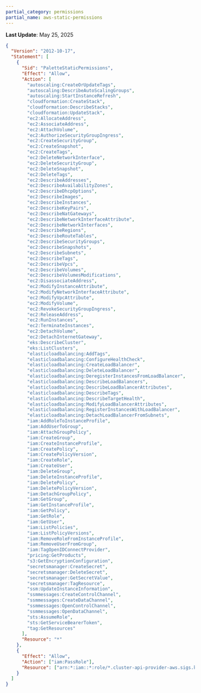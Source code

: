 ```yaml
---
partial_category: permissions
partial_name: aws-static-permissions
---
```

**Last Update**: May 25, 2025

```json
{
  "Version": "2012-10-17",
  "Statement": [
    {
      "Sid": "PaletteStaticPermissions",
      "Effect": "Allow",
      "Action": [
        "autoscaling:CreateOrUpdateTags",
        "autoscaling:DescribeAutoScalingGroups",
        "autoscaling:StartInstanceRefresh",
        "cloudformation:CreateStack",
        "cloudformation:DescribeStacks",
        "cloudformation:UpdateStack",
        "ec2:AllocateAddress",
        "ec2:AssociateAddress",
        "ec2:AttachVolume",
        "ec2:AuthorizeSecurityGroupIngress",
        "ec2:CreateSecurityGroup",
        "ec2:CreateSnapshot",
        "ec2:CreateTags",
        "ec2:DeleteNetworkInterface",
        "ec2:DeleteSecurityGroup",
        "ec2:DeleteSnapshot",
        "ec2:DeleteTags",
        "ec2:DescribeAddresses",
        "ec2:DescribeAvailabilityZones",
        "ec2:DescribeDhcpOptions",
        "ec2:DescribeImages",
        "ec2:DescribeInstances",
        "ec2:DescribeKeyPairs",
        "ec2:DescribeNatGateways",
        "ec2:DescribeNetworkInterfaceAttribute",
        "ec2:DescribeNetworkInterfaces",
        "ec2:DescribeRegions",
        "ec2:DescribeRouteTables",
        "ec2:DescribeSecurityGroups",
        "ec2:DescribeSnapshots",
        "ec2:DescribeSubnets",
        "ec2:DescribeTags",
        "ec2:DescribeVpcs",
        "ec2:DescribeVolumes",
        "ec2:DescribeVolumesModifications",
        "ec2:DisassociateAddress",
        "ec2:ModifyInstanceAttribute",
        "ec2:ModifyNetworkInterfaceAttribute",
        "ec2:ModifyVpcAttribute",
        "ec2:ModifyVolume",
        "ec2:RevokeSecurityGroupIngress",
        "ec2:ReleaseAddress",
        "ec2:RunInstances",
        "ec2:TerminateInstances",
        "ec2:DetachVolume",
        "ec2:DetachInternetGateway",
        "eks:DescribeCluster",
        "eks:ListClusters",
        "elasticloadbalancing:AddTags",
        "elasticloadbalancing:ConfigureHealthCheck",
        "elasticloadbalancing:CreateLoadBalancer",
        "elasticloadbalancing:DeleteLoadBalancer",
        "elasticloadbalancing:DeregisterInstancesFromLoadBalancer",
        "elasticloadbalancing:DescribeLoadBalancers",
        "elasticloadbalancing:DescribeLoadBalancerAttributes",
        "elasticloadbalancing:DescribeTags",
        "elasticloadbalancing:DescribeTargetHealth",
        "elasticloadbalancing:ModifyLoadBalancerAttributes",
        "elasticloadbalancing:RegisterInstancesWithLoadBalancer",
        "elasticloadbalancing:DetachLoadBalancerFromSubnets",
        "iam:AddRoleToInstanceProfile",
        "iam:AddUserToGroup",
        "iam:AttachGroupPolicy",
        "iam:CreateGroup",
        "iam:CreateInstanceProfile",
        "iam:CreatePolicy",
        "iam:CreatePolicyVersion",
        "iam:CreateRole",
        "iam:CreateUser",
        "iam:DeleteGroup",
        "iam:DeleteInstanceProfile",
        "iam:DeletePolicy",
        "iam:DeletePolicyVersion",
        "iam:DetachGroupPolicy",
        "iam:GetGroup",
        "iam:GetInstanceProfile",
        "iam:GetPolicy",
        "iam:GetRole",
        "iam:GetUser",
        "iam:ListPolicies",
        "iam:ListPolicyVersions",
        "iam:RemoveRoleFromInstanceProfile",
        "iam:RemoveUserFromGroup",
        "iam:TagOpenIDConnectProvider",
        "pricing:GetProducts",
        "s3:GetEncryptionConfiguration",
        "secretsmanager:CreateSecret",
        "secretsmanager:DeleteSecret",
        "secretsmanager:GetSecretValue",
        "secretsmanager:TagResource",
        "ssm:UpdateInstanceInformation",
        "ssmmessages:CreateControlChannel",
        "ssmmessages:CreateDataChannel",
        "ssmmessages:OpenControlChannel",
        "ssmmessages:OpenDataChannel",
        "sts:AssumeRole",
        "sts:GetServiceBearerToken",
        "tag:GetResources"
      ],
      "Resource": "*"
    },
    {
      "Effect": "Allow",
      "Action": ["iam:PassRole"],
      "Resource": ["arn:*:iam::*:role/*.cluster-api-provider-aws.sigs.k8s.io"]
    }
  ]
}
```
